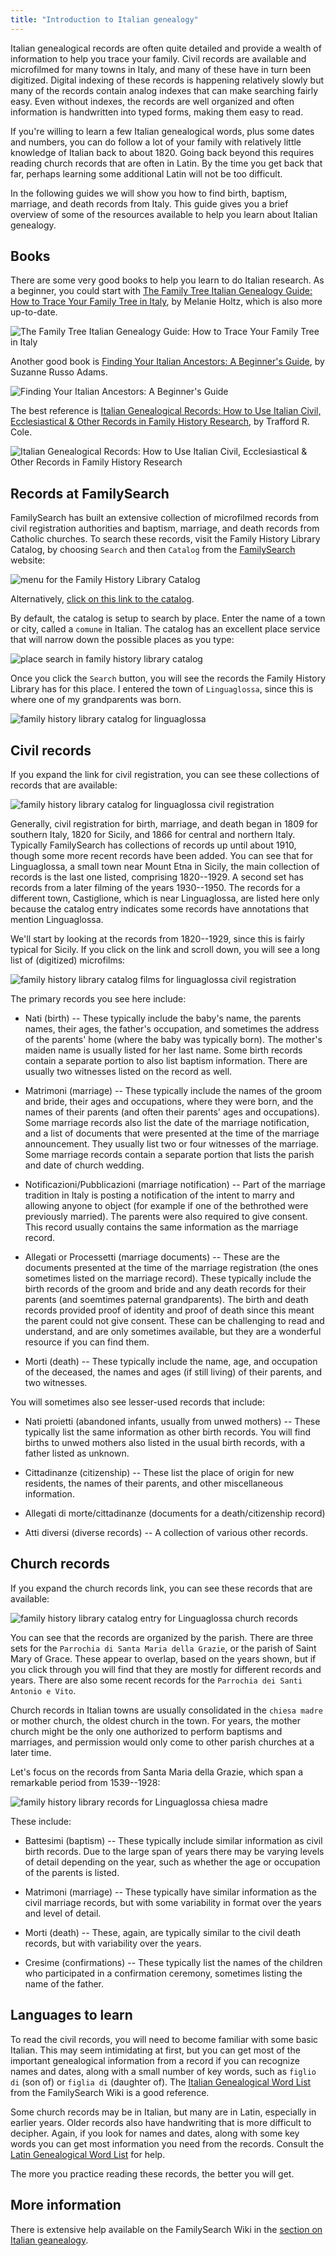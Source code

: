 ```yaml
---
title: "Introduction to Italian genealogy"
---
```


Italian genealogical records are often quite detailed and provide a wealth of information to help you trace your family. Civil records are available and microfilmed for many towns in Italy, and many of these have in turn been digitized. Digital indexing of these records is happening relatively slowly but many of the records contain analog indexes that can make searching fairly easy. Even without indexes, the records are well organized and often information is handwritten into typed forms, making them easy to read.

If you're willing to learn a few Italian genealogical words, plus some dates and numbers, you can do follow a lot of your family with relatively little knowledge of Italian back to about 1820. Going back beyond this requires reading church records that are often in Latin. By the time you get back that far, perhaps learning some additional Latin will not be too difficult.

In the following guides we will show you how to find birth, baptism, marriage, and death records from Italy. This guide gives you a brief overview of some of the resources available to help you learn about Italian genealogy.

## Books

There are some very good books to help you learn to do Italian research. As a
beginner, you could start with [The Family Tree Italian Genealogy Guide: How to Trace Your Family Tree in Italy](https://www.amazon.com/Family-Tree-Italian-Genealogy-Guide/dp/1440349053/),
by Melanie Holtz, which is also more up-to-date.

![The Family Tree Italian Genealogy Guide: How to Trace Your Family Tree in Italy](./images/family-tree-guide-italian-genealogy.jpg)

Another good book is
[Finding Your Italian Ancestors: A Beginner's Guide](https://bookshop.org/books/finding-your-italian-ancestors-a-beginner-s-guide/9781593313241),
by Suzanne Russo Adams.

![Finding Your Italian Ancestors: A Beginner's Guide](./images/finding-your-italian-ancestors.jpg)

The best reference is
[Italian Genealogical Records: How to Use Italian Civil, Ecclesiastical & Other Records in Family History Research](https://bookshop.org/books/italian-genealogical-records-how-to-use-italian-civil-ecclesiastical-other-records-in-family-history-research/9780916489588),
by Trafford R. Cole.

![Italian Genealogical Records: How to Use Italian Civil, Ecclesiastical & Other Records in Family History Research](./images/italian-genealogical-records.jpg)

## Records at FamilySearch

FamilySearch has built an extensive collection of microfilmed records from civil
registration authorities and baptism, marriage, and death records from Catholic
churches. To search these records, visit the Family History Library Catalog, by
choosing `Search` and then `Catalog` from the
[FamilySearch](https://www.familysearch.org/en/) website:

![menu for the Family History Library Catalog](./images/fh-catalog.png)

Alternatively,
[click on this link to the catalog](https://www.familysearch.org/search/catalog).

By default, the catalog is setup to search by place. Enter the name of a town or
city, called a `comune` in Italian. The catalog has an excellent place service
that will narrow down the possible places as you type:

![place search in family history library catalog](./images/fh-catalog-place-search.png)

Once you click the `Search` button, you will see the records the Family History
Library has for this place. I entered the town of `Linguaglossa`, since this is
where one of my grandparents was born.

![family history library catalog for linguaglossa](./images/fh-catalog-linguaglossa.png)

## Civil records

If you expand the link for civil registration, you can see these collections of records that are
available:

![family history library catalog for linguaglossa civil registration](./images/fh-catalog-linguaglossa-civil.png)

Generally, civil registration for birth, marriage, and death began in 1809 for
southern Italy, 1820 for Sicily, and 1866 for central and northern Italy.
Typically FamilySearch has collections of records up until about 1910, though
some more recent records have been added. You can see that for Linguaglossa, a
small town near Mount Etna in Sicily, the main collection of records is the last
one listed, comprising 1820--1929. A second set has records from a later filming
of the years 1930--1950. The records for a different town, Castiglione, which is
near Linguaglossa, are listed here only because the catalog entry indicates some
records have annotations that mention Linguaglossa.

We'll start by looking at the records from 1820--1929, since this is fairly
typical for Sicily. If you click on the link and scroll down, you will see a
long list of (digitized) microfilms:

![family history library catalog films for linguaglossa civil registration](./images/fh-catalog-linguaglossa-civil-list.png)

The primary records you see here include:

- Nati (birth) -- These typically include the baby's name, the parents names,
  their ages, the father's occupation, and sometimes the address of the parents'
  home (where the baby was typically born). The mother's maiden name is usually
  listed for her last name. Some birth records contain a separate portion to
  also list baptism information. There are usually two witnesses listed on the
  record as well.

- Matrimoni (marriage) -- These typically include the names of the groom and
  bride, their ages and occupations, where they were born, and the names of
  their parents (and often their parents' ages and occupations). Some marriage
  records also list the date of the marriage notification, and a list of
  documents that were presented at the time of the marriage announcement. They
  usually list two or four witnesses of the marriage. Some marriage records
  contain a separate portion that lists the parish and date of church wedding.

- Notificazioni/Pubblicazioni (marriage notification) -- Part of the marriage
  tradition in Italy is posting a notification of the intent to marry and
  allowing anyone to object (for example if one of the bethrothed were
  previously married). The parents were also required to give consent. This
  record usually contains the same information as the marriage record.

- Allegati or Processetti (marriage documents) -- These are the documents
  presented at the time of the marriage registration (the ones sometimes listed
  on the marriage record). These typically include the birth records of the
  groom and bride and any death records for their parents (and soemtimes
  paternal grandparents). The birth and death records provided proof of identity
  and proof of death since this meant the parent could not give consent. These
  can be challenging to read and understand, and are only sometimes available,
  but they are a wonderful resource if you can find them.

- Morti (death) -- These typically include the name, age, and occupation of the
  deceased, the names and ages (if still living) of their parents, and two
  witnesses.

You will sometimes also see lesser-used records that include:

- Nati proietti (abandoned infants, usually from unwed mothers) -- These
  typically list the same information as other birth records. You will find
  births to unwed mothers also listed in the usual birth records, with a father
  listed as unknown.

- Cittadinanze (citizenship) -- These list the place of origin for new
  residents, the names of their parents, and other miscellaneous information.

- Allegati di morte/cittadinanze (documents for a death/citizenship record)

- Atti diversi (diverse records) -- A collection of various other records.

## Church records

If you expand the church records link, you can see these records that are
available:

![family history library catalog entry for Linguaglossa church records](./images/fh-catalog-linguaglossa-church.png)

You can see that the records are organized by the parish. There are three sets
for the `Parrochia di Santa Maria della Grazie`, or the parish of Saint Mary of
Grace. These appear to overlap, based on the years shown, but if you click
through you will find that they are mostly for different records and years.
There are also some recent records for the `Parrochia dei Santi Antonio e Vito`.

Church records in Italian towns are usually consolidated in the `chiesa madre`
or mother church, the oldest church in the town. For years, the mother church
might be the only one authorized to perform baptisms and marriages, and
permission would only come to other parish churches at a later time.

Let's focus on the records from Santa Maria della Grazie, which span a
remarkable period from 1539--1928:

![family history library records for Linguaglossa chiesa madre](./images/fh-catalog-linguaglossa-chiesa-madre.png)

These include:

- Battesimi (baptism) -- These typically include similar information as civil
  birth records. Due to the large span of years there may be varying levels of
  detail depending on the year, such as whether the age or occupation of the
  parents is listed.

- Matrimoni (marriage) -- These typically have similar information as the civil
  marriage records, but with some variability in format over the years and level
  of detail.

- Morti (death) -- These, again, are typically similar to the civil death
  records, but with variability over the years.

- Cresime (confirmations) -- These typically list the names of the children who participated in a confirmation ceremony, sometimes listing the name of the father.

## Languages to learn

To read the civil records, you will need to become familiar with some basic Italian. This may seem intimidating at first, but you can get most of the important genealogical information from a record if you can recognize names and dates, along with a small number of key words, such as `figlio di` (son of) or `figlia di` (daughter of). The [Italian Genealogical Word List](https://www.familysearch.org/wiki/en/Italian_Genealogical_Word_List) from the FamilySearch Wiki is a good reference.

Some church records may be in Italian, but many are in Latin, especially in earlier years. Older records also have handwriting that is more difficult to decipher. Again, if you look for names and dates, along with some key words you can get most information you need from the records. Consult the [
Latin Genealogical Word List](https://www.familysearch.org/wiki/en/Latin_Genealogical_Word_List) for help.

The more you practice reading these records, the better you will get.

## More information

There is extensive help available on the FamilySearch Wiki in the [section on Italian geanealogy](https://www.familysearch.org/wiki/en/Italy_Genealogy).
